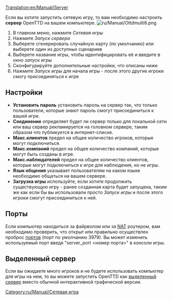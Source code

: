 [[Translation:en/Manual/Server]]

Если вы хотите запустить сетевую игру, то вам необходимо настроить '''сервер''' OpenTTD на вашем компьютере.
[[File:ru/Manual/Ottdmulti6.png|right]]
#В главном меню, нажмите ''Сетевая игры''
#Нажмите ''Запуск сервера''
#Выберете сгенерировать случайную карту (по умолчанию) или выберете один из доступных сценариев
#Выберете название игры, чтобы идентифицировать её и введите в окно ''запуск игры''
#Сконфигурируйте дополнительные настройки, что описаны ниже
#Нажмите ''Запуск игры'' для начала игры - после этого другие игроки смогу присоединяться к игре

==Настройки==

*'''Установить пароль'''  установить пароль на сервер так, что только пользователи, которые знают пароль смогут присоединиться к вашей игре.
*'''Соединение''' определяет будет ли сервер только для локальной сети или ваш сервер рекламируется на головном сервере, таким образом что публикуется в интернет-списке.
*'''Макс.клиентов''' предел на общее количество игроков, которые могут подключиться.
*'''Макс.компаний''' предел на общее количество компаний, которые могут быть созданы в игре.
*'''Макс.наблюдателей''' предел на общее количество клиентов, которые могут подключиться к игре для наблюдения, но не игры.
*'''Язык общения''' указывает пользователям на каком языке необходимо общаться на вашем сервере.
*'''Загрузка игры''' используйте, если хотите продолжить существующую игру - ранее созданная карта будет запущена, таким же как если бы вы использовали просто ''Запуск игры'' и после этого игроки смогут присоединиться к ней.

==Порты==
Если компьютер находиться за файрволом или за [https://www.wikipedia.org/wiki/ru:NAT NAT] роутером, вам необходимо проверить, что открыт или правильно осуществлен проброс [[ru/Manual/Порт|портов]] (порт по умолчанию 3979).
Вы может изменить используемый порт введя "server_port <номер порта>" в консоли игры.

==Выделенный сервер==

Если вы ожидаете много игроков и не будете использовать компьютер для игры на нем, то вы можете запустить OpenTTD как [[ru/Manual/Выделенный сервер|выделенный сервер]] вместо обычной интерактивной графической версии.

[[Category:ru/Manual/Сетевая игра]]